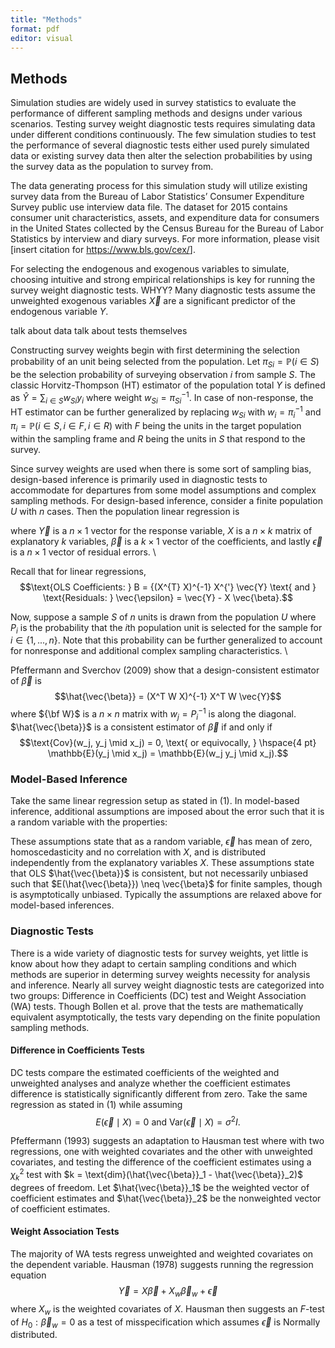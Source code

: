 ```yaml
---
title: "Methods"
format: pdf
editor: visual
---
```


## Methods

Simulation studies are widely used in survey statistics to evaluate the performance of different sampling methods and designs under various scenarios. Testing survey weight diagnostic tests requires simulating data under different conditions continuously. The few simulation studies to test the performance of several diagnostic tests either used purely simulated data or existing survey data then alter the selection probabilities by using the survey data as the population to survey from.

The data generating process for this simulation study will utilize existing survey data from the Bureau of Labor Statistics' Consumer Expenditure Survey public use interview data file. The dataset for 2015 contains consumer unit characteristics, assets, and expenditure data for consumers in the United States collected by the Census Bureau for the Bureau of Labor Statistics by interview and diary surveys. For more information, please visit \[insert citation for <https://www.bls.gov/cex/>\].

For selecting the endogenous and exogenous variables to simulate, choosing intuitive and strong empirical relationships is key for running the survey weight diagnostic tests. WHYY? Many diagnostic tests assume the unweighted exogenous variables $\vec{X}$ are a significant predictor of the endogenous variable $Y$.  

talk about data
talk about tests themselves

Constructing survey weights begin with first determining the selection probability of an unit being selected from the population. Let $\pi_{Si} = \mathbb{P}(i \in S)$ be the selection probability of surveying observation $i$ from sample $S$. The classic Horvitz-Thompson (HT) estimator of the population total $Y$ is defined as $\hat{Y} = \sum_{i \in S} w_{Si} y_i$ where weight $w_{Si} = \pi_{Si}^{-1}$. In case of non-response, the HT estimator can be further generalized by replacing $w_{Si}$ with $w_i = \pi_i^{-1}$ and $\pi_{i} = \mathbb{P}(i \in S, i \in F, i \in R)$ with $F$ being the units in the target population within the sampling frame and $R$ being the units in $S$ that respond to the survey.

Since survey weights are used when there is some sort of sampling bias, design-based inference is primarily used in diagnostic tests to accommodate for departures from some model assumptions and complex sampling methods. For design-based inference, consider a finite population $U$ with $n$ cases. Then the population linear regression is 

\begin{equation}
    \vec{Y} = X \vec{\beta} + \vec{\epsilon},
\end{equation}

where $\vec{Y}$ is a $n \times 1$ vector for the response variable, $X$ is a $n \times k$ matrix of explanatory $k$ variables, $\vec{\beta}$ is a $k \times 1$ vector of the coefficients, and lastly $\vec{\epsilon}$ is a $n \times 1$ vector of residual errors. \\

Recall that for linear regressions, $$\text{OLS Coefficients: } B = {(X^{T} X)^{-1}  X^{'} \vec{Y} \text{ and }  \text{Residuals: } \vec{\epsilon} = \vec{Y} - X \vec{\beta}.$$

Now, suppose a sample $S$ of $n$ units is drawn from the population $U$ where $P_i$ is the probability that the $i$th population unit is selected for the sample for $i \in \{1, ..., n\}$. Note that this probability can be further generalized to account for nonresponse and additional complex sampling characteristics. \\

Pfeffermann and Sverchov (2009) show that a design-consistent estimator of $\vec{\beta}$ is $$\hat{\vec{\beta}} = (X^T W X)^{-1} X^T W \vec{Y}$$ where ${\bf W}$ is a $n \times n$ matrix with $w_j = P_i^{-1}$ is along the diagonal. $\hat{\vec{\beta}}$ is a consistent estimator of $\vec{\beta}$ if and only if $$\text{Cov}(w_j, y_j \mid x_j) = 0,  \text{ or equivocally, } \hspace{4 pt} \mathbb{E}(y_j \mid x_j) = \mathbb{E}(w_j y_j \mid x_j).$$ 

### Model-Based Inference
Take the same linear regression setup as stated in (1). In model-based inference, additional assumptions are imposed about the error such that it is a random variable with the properties:

\begin{enumerate}
    \item $E(\vec{\epsilon}) = 0$
    \item $E(\vec{\epsilon}^{T} \vec{\epsilon}) = \sigma^2 I$
    \item $\vec{\epsilon} \perp\!\!\!\!\perp X$
\end{enumerate}

These assumptions state that as a random variable, $\vec{\epsilon}$ has mean of zero, homoscedasticity and no correlation with $X$, and is distributed independently from the explanatory variables $X$. These assumptions state that OLS $\hat{\vec{\beta}}$ is consistent, but not necessarily unbiased such that $E(\hat{\vec{\beta}}) \neq \vec{\beta}$ for finite samples, though is asymptotically unbiased. Typically the assumptions are relaxed above for model-based inferences.

### Diagnostic Tests
There is a wide variety of diagnostic tests for survey weights, yet little is know about how they adapt to certain sampling conditions and which methods are superior in determing survey weights necessity for analysis and inference. Nearly all survey weight diagnostic tests are categorized into two groups: Difference in Coefficients (DC) test and Weight Association (WA) tests. Though Bollen et al. prove that the tests are mathematically equivalent asymptotically, the tests vary depending on the finite population sampling methods. 

#### Difference in Coefficients Tests
DC tests compare the estimated coefficients of the weighted and unweighted analyses and analyze whether the coefficient estimates difference is statistically significantly different from zero. Take the same regression as stated in (1) while assuming $$E(\vec{\epsilon} \mid X) = 0 \text{ and } \text{Var}(\vec{\epsilon} \mid X) = \sigma^2 I.$$

Pfeffermann (1993) suggests an adaptation to Hausman test where with two regressions, one with weighted covariates and the other with unweighted covariates, and testing the difference of the coefficient estimates using a $\chi_{k}^2$ test with $k = \text{dim}(\hat{\vec{\beta}}_1 - \hat{\vec{\beta}}_2)$ degrees of freedom. Let $\hat{\vec{\beta}}_1$ be the weighted vector of coefficient estimates and $\hat{\vec{\beta}}_2$ be the nonweighted vector of coefficient estimates.

#### Weight Association Tests
The majority of WA tests regress unweighted and weighted covariates on the dependent variable. Hausman (1978) suggests running the regression equation $$\vec{Y} = X \vec{\beta} + X_w \vec{\beta}_w + \vec{\epsilon}$$ where $X_w$ is the weighted covariates of $X$. Hausman then suggests an $F$-test of $H_0: \vec{\beta}_w = 0$ as a test of misspecification which assumes $\vec{\epsilon}$ is Normally distributed.
